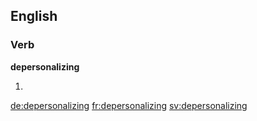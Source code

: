 
==English==

===Verb===
'''depersonalizing'''

# {{present participle of|depersonalize}}

[[de:depersonalizing]]
[[fr:depersonalizing]]
[[sv:depersonalizing]]